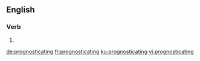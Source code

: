 ==English==

===Verb===
{{head|en|present participle}}

# {{present participle of|prognosticate|lang=en}}

[[de:prognosticating]]
[[fr:prognosticating]]
[[ku:prognosticating]]
[[vi:prognosticating]]